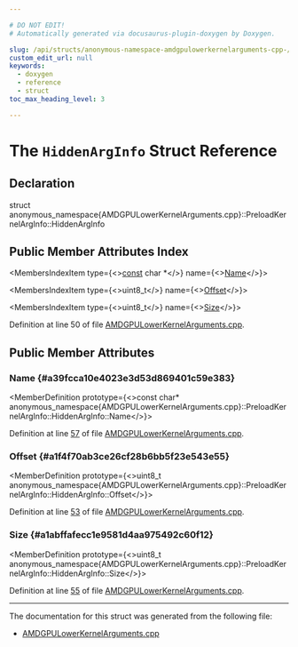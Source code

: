 ```yaml
---

# DO NOT EDIT!
# Automatically generated via docusaurus-plugin-doxygen by Doxygen.

slug: /api/structs/anonymous-namespace-amdgpulowerkernelarguments-cpp-/preloadkernelarginfo/hiddenarginfo
custom_edit_url: null
keywords:
  - doxygen
  - reference
  - struct
toc_max_heading_level: 3

---
```





# The `HiddenArgInfo` Struct Reference

<DoxygenPage pluginConfig={pluginConfig}>



## Declaration

<CodeBlock>struct anonymous_namespace{AMDGPULowerKernelArguments.cpp}::PreloadKernelArgInfo::HiddenArgInfo</CodeBlock>

## Public Member Attributes Index

<MembersIndex>

<MembersIndexItem
  type={<><a href="/docs/api/files/lib/lib/target/lib/target/aarch64/aarch64promoteconstant-cpp/#a90f8350fecae261c25be85d38b451bff">const</a> char &#42;</>}
  name={<><a href="#a39fcca10e4023e3d53d869401c59e383">Name</a></>}>
</MembersIndexItem>

<MembersIndexItem
  type={<>uint8&#95;t</>}
  name={<><a href="#a1f4f70ab3ce26cf28b6bb5f23e543e55">Offset</a></>}>
</MembersIndexItem>

<MembersIndexItem
  type={<>uint8&#95;t</>}
  name={<><a href="#a1abffafecc1e9581d4aa975492c60f12">Size</a></>}>
</MembersIndexItem>

</MembersIndex>


Definition at line 50 of file <a href="/docs/api/files/lib/lib/target/lib/target/amdgpu/amdgpulowerkernelarguments-cpp">AMDGPULowerKernelArguments.cpp</a>.

<SectionDefinition>

## Public Member Attributes

### Name {#a39fcca10e4023e3d53d869401c59e383}

<MemberDefinition
  prototype={<>const char&#42; anonymous&#95;namespace&#123;AMDGPULowerKernelArguments.cpp&#125;::PreloadKernelArgInfo::HiddenArgInfo::Name</>}>

Definition at line <a href="/docs/api/files/lib/lib/target/lib/target/amdgpu/amdgpulowerkernelarguments-cpp/#l00057">57</a> of file <a href="/docs/api/files/lib/lib/target/lib/target/amdgpu/amdgpulowerkernelarguments-cpp">AMDGPULowerKernelArguments.cpp</a>.
</MemberDefinition>

### Offset {#a1f4f70ab3ce26cf28b6bb5f23e543e55}

<MemberDefinition
  prototype={<>uint8&#95;t anonymous&#95;namespace&#123;AMDGPULowerKernelArguments.cpp&#125;::PreloadKernelArgInfo::HiddenArgInfo::Offset</>}>

Definition at line <a href="/docs/api/files/lib/lib/target/lib/target/amdgpu/amdgpulowerkernelarguments-cpp/#l00053">53</a> of file <a href="/docs/api/files/lib/lib/target/lib/target/amdgpu/amdgpulowerkernelarguments-cpp">AMDGPULowerKernelArguments.cpp</a>.
</MemberDefinition>

### Size {#a1abffafecc1e9581d4aa975492c60f12}

<MemberDefinition
  prototype={<>uint8&#95;t anonymous&#95;namespace&#123;AMDGPULowerKernelArguments.cpp&#125;::PreloadKernelArgInfo::HiddenArgInfo::Size</>}>

Definition at line <a href="/docs/api/files/lib/lib/target/lib/target/amdgpu/amdgpulowerkernelarguments-cpp/#l00055">55</a> of file <a href="/docs/api/files/lib/lib/target/lib/target/amdgpu/amdgpulowerkernelarguments-cpp">AMDGPULowerKernelArguments.cpp</a>.
</MemberDefinition>

</SectionDefinition>

<hr/>

The documentation for this struct was generated from the following file:

<ul>
<li><a href="/docs/api/files/lib/lib/target/lib/target/amdgpu/amdgpulowerkernelarguments-cpp">AMDGPULowerKernelArguments.cpp</a></li>
</ul>

</DoxygenPage>
